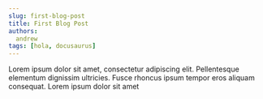 ```yaml
---
slug: first-blog-post
title: First Blog Post
authors:
  andrew
tags: [hola, docusaurus]
---
```


Lorem ipsum dolor sit amet, consectetur adipiscing elit. Pellentesque elementum dignissim ultricies. Fusce rhoncus ipsum tempor eros aliquam consequat. Lorem ipsum dolor sit amet
